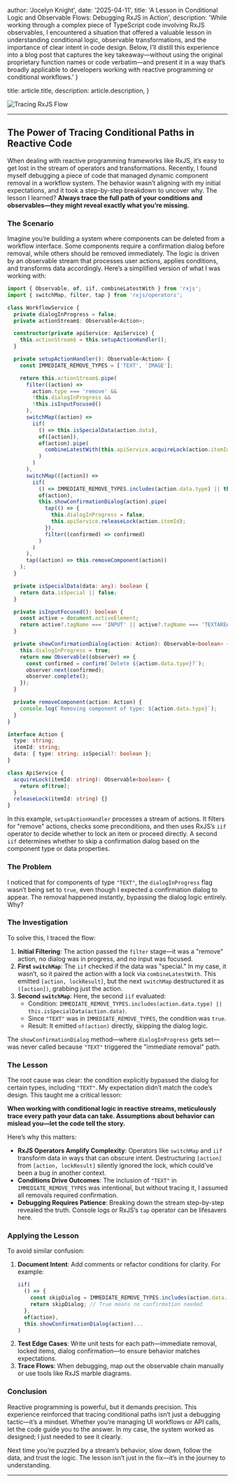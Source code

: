
  author: 'Jocelyn Knight',
  date: '2025-04-11',
  title: 'A Lesson in Conditional Logic and Observable Flows: Debugging RxJS in Action',
  description:
'While working through a complex piece of TypeScript code involving RxJS observables, I encountered a situation that offered a valuable lesson in understanding conditional logic, observable transformations, and the importance of clear intent in code design. Below, I’ll distill this experience into a blog post that captures the key takeaway—without using the original proprietary function names or code verbatim—and present it in a way that’s broadly applicable to developers working with reactive programming or conditional workflows.'
}

  title: article.title,
  description: article.description,
}


<Image src={tracingRxjsFlow} alt="Tracing RxJS Flow" />

---

## The Power of Tracing Conditional Paths in Reactive Code

When dealing with reactive programming frameworks like RxJS, it’s easy to get lost in the stream of operators and transformations. Recently, I found myself debugging a piece of code that managed dynamic component removal in a workflow system. The behavior wasn’t aligning with my initial expectations, and it took a step-by-step breakdown to uncover why. The lesson I learned? **Always trace the full path of your conditions and observables—they might reveal exactly what you’re missing.**

### The Scenario

Imagine you’re building a system where components can be deleted from a workflow interface. Some components require a confirmation dialog before removal, while others should be removed immediately. The logic is driven by an observable stream that processes user actions, applies conditions, and transforms data accordingly. Here’s a simplified version of what I was working with:

```typescript
import { Observable, of, iif, combineLatestWith } from 'rxjs';
import { switchMap, filter, tap } from 'rxjs/operators';

class WorkflowService {
  private dialogInProgress = false;
  private actionStream$: Observable<Action>;

  constructor(private apiService: ApiService) {
    this.actionStream$ = this.setupActionHandler();
  }

  private setupActionHandler(): Observable<Action> {
    const IMMEDIATE_REMOVE_TYPES = ['TEXT', 'IMAGE'];

    return this.actionStream$.pipe(
      filter((action) => 
        action.type === 'remove' && 
        !this.dialogInProgress && 
        !this.isInputFocused()
      ),
      switchMap((action) =>
        iif(
          () => this.isSpecialData(action.data),
          of([action]),
          of(action).pipe(
            combineLatestWith(this.apiService.acquireLock(action.itemId))
          )
        )
      ),
      switchMap(([action]) =>
        iif(
          () => IMMEDIATE_REMOVE_TYPES.includes(action.data.type) || this.isSpecialData(action.data),
          of(action),
          this.showConfirmationDialog(action).pipe(
            tap(() => {
              this.dialogInProgress = false;
              this.apiService.releaseLock(action.itemId);
            }),
            filter((confirmed) => confirmed)
          )
        )
      ),
      tap((action) => this.removeComponent(action))
    );
  }

  private isSpecialData(data: any): boolean {
    return data.isSpecial || false;
  }

  private isInputFocused(): boolean {
    const active = document.activeElement;
    return active?.tagName === 'INPUT' || active?.tagName === 'TEXTAREA';
  }

  private showConfirmationDialog(action: Action): Observable<boolean> {
    this.dialogInProgress = true;
    return new Observable((observer) => {
      const confirmed = confirm(`Delete ${action.data.type}?`);
      observer.next(confirmed);
      observer.complete();
    });
  }

  private removeComponent(action: Action) {
    console.log(`Removing component of type: ${action.data.type}`);
  }
}

interface Action {
  type: string;
  itemId: string;
  data: { type: string; isSpecial?: boolean };
}

class ApiService {
  acquireLock(itemId: string): Observable<boolean> {
    return of(true);
  }
  releaseLock(itemId: string) {}
}
```

In this example, `setupActionHandler` processes a stream of actions. It filters for "remove" actions, checks some preconditions, and then uses RxJS’s `iif` operator to decide whether to lock an item or proceed directly. A second `iif` determines whether to skip a confirmation dialog based on the component type or data properties.

### The Problem

I noticed that for components of type `"TEXT"`, the `dialogInProgress` flag wasn’t being set to `true`, even though I expected a confirmation dialog to appear. The removal happened instantly, bypassing the dialog logic entirely. Why?

### The Investigation

To solve this, I traced the flow:

1. **Initial Filtering**: The action passed the `filter` stage—it was a "remove" action, no dialog was in progress, and no input was focused.
2. **First `switchMap`**: The `iif` checked if the data was "special." In my case, it wasn’t, so it paired the action with a lock via `combineLatestWith`. This emitted `[action, lockResult]`, but the next `switchMap` destructured it as `([action])`, grabbing just the action.
3. **Second `switchMap`**: Here, the second `iif` evaluated:
   - Condition: `IMMEDIATE_REMOVE_TYPES.includes(action.data.type) || this.isSpecialData(action.data)`.
   - Since `"TEXT"` was in `IMMEDIATE_REMOVE_TYPES`, the condition was `true`.
   - Result: It emitted `of(action)` directly, skipping the dialog logic.

The `showConfirmationDialog` method—where `dialogInProgress` gets set—was never called because `"TEXT"` triggered the "immediate removal" path.

### The Lesson

The root cause was clear: the condition explicitly bypassed the dialog for certain types, including `"TEXT"`. My expectation didn’t match the code’s design. This taught me a critical lesson:

**When working with conditional logic in reactive streams, meticulously trace every path your data can take. Assumptions about behavior can mislead you—let the code tell the story.**

Here’s why this matters:
- **RxJS Operators Amplify Complexity**: Operators like `switchMap` and `iif` transform data in ways that can obscure intent. Destructuring `[action]` from `[action, lockResult]` silently ignored the lock, which could’ve been a bug in another context.
- **Conditions Drive Outcomes**: The inclusion of `"TEXT"` in `IMMEDIATE_REMOVE_TYPES` was intentional, but without tracing it, I assumed all removals required confirmation.
- **Debugging Requires Patience**: Breaking down the stream step-by-step revealed the truth. Console logs or RxJS’s `tap` operator can be lifesavers here.

### Applying the Lesson

To avoid similar confusion:
1. **Document Intent**: Add comments or refactor conditions for clarity. For example:
   ```typescript
   iif(
     () => {
       const skipDialog = IMMEDIATE_REMOVE_TYPES.includes(action.data.type) || this.isSpecialData(action.data);
       return skipDialog; // True means no confirmation needed
     },
     of(action),
     this.showConfirmationDialog(action)...
   )
   ```
2. **Test Edge Cases**: Write unit tests for each path—immediate removal, locked items, dialog confirmation—to ensure behavior matches expectations.
3. **Trace Flows**: When debugging, map out the observable chain manually or use tools like RxJS marble diagrams.

### Conclusion

Reactive programming is powerful, but it demands precision. This experience reinforced that tracing conditional paths isn’t just a debugging tactic—it’s a mindset. Whether you’re managing UI workflows or API calls, let the code guide you to the answer. In my case, the system worked as designed; I just needed to see it clearly.

Next time you’re puzzled by a stream’s behavior, slow down, follow the data, and trust the logic. The lesson isn’t just in the fix—it’s in the journey to understanding.

--- 

